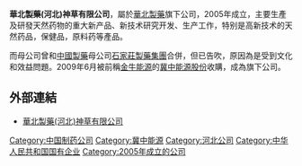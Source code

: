 '''華北製藥(河北)神草有限公司'''，屬於[[華北製藥|華北製藥]]旗下公司，2005年成立，主要生產及研發天然药物的重大新产品、新技术研究开发、生产工作，特别是高新技术的天然药品，保健品，原料药等產品。

而母公司曾和[[中國製藥|中國製藥]]母公司[[石家莊製藥集團|石家莊製藥集團]]合併，但已告吹，原因為是受到文化和效益問題。2009年6月被前稱[[金牛能源|金牛能源]]的[[冀中能源股份|冀中能源股份]]收購，成為旗下公司。  

==外部連結==
*[http://ncpmh.cn.gongchang.com 華北製藥(河北)神草有限公司]

[[Category:中国制药公司|Category:中国制药公司]]
[[Category:冀中能源|Category:冀中能源]]
[[Category:河北公司|Category:河北公司]]
[[Category:中华人民共和国国有企业|Category:中华人民共和国国有企业]]
[[Category:2005年成立的公司|Category:2005年成立的公司]]